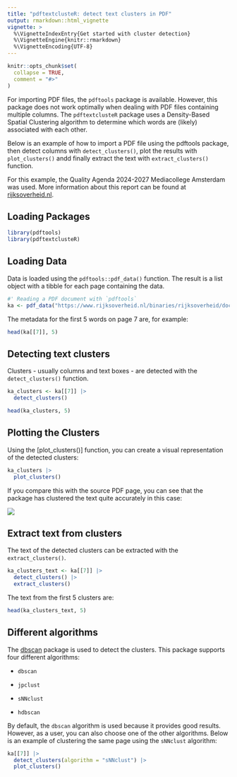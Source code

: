 ```yaml
---
title: "pdftextclusteR: detect text clusters in PDF"
output: rmarkdown::html_vignette
vignette: >
  %\VignetteIndexEntry{Get started with cluster detection}
  %\VignetteEngine{knitr::rmarkdown}
  %\VignetteEncoding{UTF-8}
---
```


```r
knitr::opts_chunk$set(
  collapse = TRUE,
  comment = "#>"
)
```

For importing PDF files, the `pdftools` package is available. However, this
package does not work optimally when dealing with PDF files containing multiple
columns. The `pdftextclusteR` package uses a Density-Based Spatial Clustering
algorithm to determine which words are (likely) associated with each other.

Below is an example of how to import a PDF file using the pdftools package, then detect columns with `detect_clusters()`, plot the results with `plot_clusters()` andd finally extract the text with `extract_clusters()` function.

For this example, the Quality Agenda 2024-2027 Mediacollege Amsterdam was used. More information about this report can be found at [rijksoverheid.nl](https://www.rijksoverheid.nl/documenten/rapporten/2024/06/10/kwaliteitsagenda-2024-2027-mediacollege-amsterdam).

## Loading Packages

```r
library(pdftools)
library(pdftextclusteR)
```

## Loading Data

Data is loaded using the `pdftools::pdf_data()` function. The result is a list object with a tibble for each page containing the data.

```r
#' Reading a PDF document with `pdftools`
ka <- pdf_data("https://www.rijksoverheid.nl/binaries/rijksoverheid/documenten/rapporten/2024/06/10/kwaliteitsagenda-2024-2027-mediacollege-amsterdam/Kwaliteitsagenda+2024-2027+Mediacollege+Amsterdam.pdf")

```

The metadata for the first 5 words on page 7 are, for example:

```r
head(ka[[7]], 5)
```

## Detecting text clusters

Clusters - usually columns and text boxes - are detected with the `detect_clusters()` function.


```r
ka_clusters <- ka[[7]] |> 
  detect_clusters()

head(ka_clusters, 5)
```


## Plotting the Clusters

Using the [plot_clusters()] function, you can create a visual representation of the detected clusters:

```r
ka_clusters |> 
  plot_clusters()
```

If you compare this with the source PDF page, you can see that the package has clustered the text quite accurately in this case:

![](images/example_pdf.png)

## Extract text from clusters

The text of the detected clusters can be extracted with the `extract_clusters()`. 

```r
ka_clusters_text <- ka[[7]] |> 
  detect_clusters() |> 
  extract_clusters()
```

The text from the first 5 clusters are:

```r
head(ka_clusters_text, 5)
```



## Different algorithms

The [dbscan](https://github.com/mhahsler/dbscan) package is used to detect the clusters. This package supports four different algorithms:

-   `dbscan`

-   `jpclust`

-   `sNNclust`

-   `hdbscan`

By default, the `dbscan` algorithm is used because it provides good results. However, as a user, you can also choose one of the other algorithms. Below is an example of clustering the same page using the `sNNclust` algorithm:

```r
ka[[7]] |> 
  detect_clusters(algorithm = "sNNclust") |> 
  plot_clusters()
```
